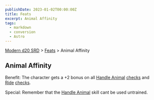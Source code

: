 ```yaml
---
publishDate: 2023-01-02T00:00:00Z
title: Feats
excerpt: Animal Affinity
tags:
  - markdown
  - conversion
  - Astro
---
```


[Modern d20 SRD](/#modernD20) > [Feats](modern-d20-srd-feats-index) > Animal Affinity

## Animal Affinity

Benefit: The character gets a +2 bonus on all [Handle Animal](modern-d20-srd-skills-handle-animal) [checks](modern-d20-srd-skills-skill-basics-php#skill-check-index) and [Ride](modern-d20-srd-skills-ride) [checks](modern-d20-srd-skills-skill-basics-php#skill-check-index).

Special: Remember that the [Handle Animal](modern-d20-srd-skills-handle-animal) skill cant be used untrained.

